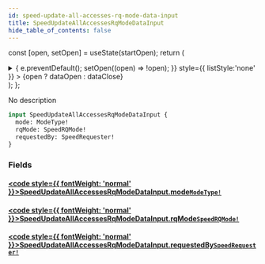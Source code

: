 ```yaml
---
id: speed-update-all-accesses-rq-mode-data-input
title: SpeedUpdateAllAccessesRqModeDataInput
hide_table_of_contents: false
---
```






const [open, setOpen] = useState(startOpen);
return (
<details {...(open ? { open: true } : {})} className="details" style={{ border:'none', boxShadow:'none', background:'var(--ifm-background-color)' }}>
<summary
onClick={(e) => {
e.preventDefault();
setOpen((open) => !open);
}}
style={{ listStyle:'none' }} >
{open ? dataOpen : dataClose}
</summary>
{open && children}
</details>
);
};

No description

```graphql
input SpeedUpdateAllAccessesRqModeDataInput {
  mode: ModeType!
  rqMode: SpeedRQMode!
  requestedBy: SpeedRequester!
}
```

### Fields

#### [<code style={{ fontWeight: 'normal' }}>SpeedUpdateAllAccessesRqModeDataInput.<b>mode</b></code>](#)<Bullet />[`ModeType!`](/api/enums/mode-type) <Badge class="badge badge--secondary" text="non-null"/> <Badge class="badge badge--secondary" text="enum"/>

>

#### [<code style={{ fontWeight: 'normal' }}>SpeedUpdateAllAccessesRqModeDataInput.<b>rqMode</b></code>](#)<Bullet />[`SpeedRQMode!`](/api/enums/speed-rqmode) <Badge class="badge badge--secondary" text="non-null"/> <Badge class="badge badge--secondary" text="enum"/>

>

#### [<code style={{ fontWeight: 'normal' }}>SpeedUpdateAllAccessesRqModeDataInput.<b>requestedBy</b></code>](#)<Bullet />[`SpeedRequester!`](/api/enums/speed-requester) <Badge class="badge badge--secondary" text="non-null"/> <Badge class="badge badge--secondary" text="enum"/>

>
